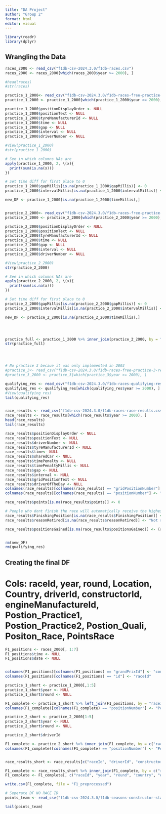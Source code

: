 ---
title: "DA Project"
author: "Group 2"
format: html
editor: visual
---

```{r}
library(readr)
library(dplyr)
```

## Wrangling the Data

```{r}


races_2000 <- read_csv("f1db-csv-2024.3.0/f1db-races.csv")
races_2000 <- races_2000[which(races_2000$year >= 2000), ]

#head(races)
#str(races)

practice_1_2000<- read_csv("f1db-csv-2024.3.0/f1db-races-free-practice-1-results.csv")
practice_1_2000 <- practice_1_2000[which(practice_1_2000$year >= 2000), ]

practice_1_2000$positionDisplayOrder <- NULL
practice_1_2000$positionText <- NULL
practice_1_2000$tyreManufacturerId <- NULL
practice_1_2000$time <- NULL
practice_1_2000$gap <- NULL
practice_1_2000$interval <- NULL
practice_1_2000$driverNumber <- NULL

#View(practice_1_2000)
#str(practice_1_2000)

# See in which columns NAs are
apply(practice_1_2000, 2, \(x){
  print(sum(is.na(x)))
})

# Set time diff for first place to 0 
practice_1_2000$gapMillis[is.na(practice_1_2000$gapMillis)] <- 0
practice_1_2000$intervalMillis[is.na(practice_1_2000$intervalMillis)] <- 0

new_DF <- practice_1_2000[is.na(practice_1_2000$timeMillis),]


practice_2_2000<- read_csv("f1db-csv-2024.3.0/f1db-races-free-practice-2-results.csv")
practice_2_2000 <- practice_2_2000[which(practice_2_2000$year >= 2000), ]

practice_2_2000$positionDisplayOrder <- NULL
practice_2_2000$positionText <- NULL
practice_2_2000$tyreManufacturerId <- NULL
practice_2_2000$time <- NULL
practice_2_2000$gap <- NULL
practice_2_2000$interval <- NULL
practice_2_2000$driverNumber <- NULL

#View(practice_2_2000)
str(practice_2_2000)

# See in which columns NAs are
apply(practice_2_2000, 2, \(x){
  print(sum(is.na(x)))
})

# Set time diff for first place to 0 
practice_2_2000$gapMillis[is.na(practice_2_2000$gapMillis)] <- 0
practice_2_2000$intervalMillis[is.na(practice_2_2000$intervalMillis)] <- 0

new_DF <- practice_2_2000[is.na(practice_2_2000$timeMillis),]




practice_full <- practice_1_2000 %>% inner_join(practice_2_2000, by = "raceId")
str(practice_full)




# No practice 3 becaue it was only implemented in 2003
#practice_3<- read_csv("f1db-csv-2024.3.0/f1db-races-free-practice-3-results.csv")
#practice_3_2000 <- practice_3[which(practice_3$year >= 2000), ]

qualifying_res <- read_csv("f1db-csv-2024.3.0/f1db-races-qualifying-results.csv")
qualifying_res <- qualifying_res[which(qualifying_res$year >= 2000), ]
#View(qualifying_res)
tail(qualifying_res)


race_results <- read_csv("f1db-csv-2024.3.0/f1db-races-race-results.csv")
race_results <- race_results[which(race_results$year >= 2000), ]
head(race_results)
tail(race_results)

race_results$positionDisplayOrder <- NULL
race_results$positionText <- NULL
race_results$driverNumber <- NULL
race_results$tyreManufacturerId <- NULL
race_results$time<- NULL
race_results$sharedCar <- NULL
race_results$timePenalty <- NULL
race_results$timePenaltyMillis <- NULL
race_results$gap <- NULL
race_results$interval <- NULL
race_results$gridPositionText <- NULL
race_results$driverOfTheDay <- NULL
colnames(race_results)[colnames(race_results) == "gridPositionNumber"] <- "StartingPosition"
colnames(race_results)[colnames(race_results) == "positionNumber"] <- "FinishingPosition"

race_results$points[is.na(race_results$points)] <- 0

# People who dont finish the race will automatically receive the highest possible position 
race_results$FinishingPosition[is.na(race_results$FinishingPosition)] <- 24
race_results$reasonRetired[is.na(race_results$reasonRetired)] <- "Not retired"

race_results$positionsGained[is.na(race_results$positionsGained)] <- (race_results$FinishingPosition[is.na(race_results$positionsGained)] - race_results$StartingPosition[is.na(race_results$positionsGained)]) * (-1)


rm(new_DF)
rm(qualifying_res)
```

## Creating the final DF

# Cols: raceId, year, round, Location, Country, driverId, constructorId, engineManufactureId, Postion_Practice1, Postion_Practice2, Postion_Quali, Positon_Race, PointsRace

```{r}
F1_positions <- races_2000[, 1:7]
F1_positions$time <- NULL
F1_positions$date <- NULL


colnames(F1_positions)[colnames(F1_positions) == "grandPrixId"] <- "country"
colnames(F1_positions)[colnames(F1_positions) == "id"] <- "raceId"

practice_1_short <- practice_1_2000[,1:5]
practice_1_short$year <- NULL
practice_1_short$round <- NULL

F1_complete <- practice_1_short %>% left_join(F1_positions, by = "raceId")
colnames(F1_complete)[colnames(F1_complete) == "positionNumber"] <- "PositionPractice1"

practice_2_short <- practice_2_2000[1:5]
practice_2_short$year <- NULL
practice_2_short$round <- NULL

practice_2_short$driverId

F1_complete <- practice_2_short %>% inner_join(F1_complete, by = c("raceId", "driverId"))
colnames(F1_complete)[colnames(F1_complete) == "positionNumber"] <- "PositionPractice2"


race_results_short <- race_results[c("raceId", "driverId", "constructorId", "engineManufacturerId", "FinishingPosition", "StartingPosition", "points")]

F1_complete <- race_results_short %>% inner_join(F1_complete, by = c("raceId", "driverId"))
F1_complete <- F1_complete[, c("raceId", "year", "round", "country", "officialName", "driverId", "constructorId", "engineManufacturerId", "PositionPractice1", "PositionPractice2", "StartingPosition", "FinishingPosition", "points")]

write.csv(F1_complete, file = "F1_preprocessed")

```

```{r}
# Seperate DF NO RACE ID
points_team <- read_csv("f1db-csv-2024.3.0/f1db-seasons-constructor-standings.csv")

tail(points_team)
```
